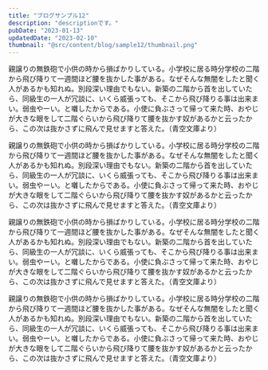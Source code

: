 ```yaml
---
title: "ブログサンプル12"
description: "descriptionです。"
pubDate: "2023-01-13"
updatedDate: "2023-02-10"
thumbnail: "@src/content/blog/sample12/thumbnail.png"
---
```


親譲りの無鉄砲で小供の時から損ばかりしている。小学校に居る時分学校の二階から飛び降りて一週間ほど腰を抜かした事がある。なぜそんな無闇をしたと聞く人があるかも知れぬ。別段深い理由でもない。新築の二階から首を出していたら、同級生の一人が冗談に、いくら威張っても、そこから飛び降りる事は出来まい。弱虫やーい。と囃したからである。小使に負ぶさって帰って来た時、おやじが大きな眼をして二階ぐらいから飛び降りて腰を抜かす奴があるかと云ったから、この次は抜かさずに飛んで見せますと答えた。（青空文庫より）

親譲りの無鉄砲で小供の時から損ばかりしている。小学校に居る時分学校の二階から飛び降りて一週間ほど腰を抜かした事がある。なぜそんな無闇をしたと聞く人があるかも知れぬ。別段深い理由でもない。新築の二階から首を出していたら、同級生の一人が冗談に、いくら威張っても、そこから飛び降りる事は出来まい。弱虫やーい。と囃したからである。小使に負ぶさって帰って来た時、おやじが大きな眼をして二階ぐらいから飛び降りて腰を抜かす奴があるかと云ったから、この次は抜かさずに飛んで見せますと答えた。（青空文庫より）

親譲りの無鉄砲で小供の時から損ばかりしている。小学校に居る時分学校の二階から飛び降りて一週間ほど腰を抜かした事がある。なぜそんな無闇をしたと聞く人があるかも知れぬ。別段深い理由でもない。新築の二階から首を出していたら、同級生の一人が冗談に、いくら威張っても、そこから飛び降りる事は出来まい。弱虫やーい。と囃したからである。小使に負ぶさって帰って来た時、おやじが大きな眼をして二階ぐらいから飛び降りて腰を抜かす奴があるかと云ったから、この次は抜かさずに飛んで見せますと答えた。（青空文庫より）

親譲りの無鉄砲で小供の時から損ばかりしている。小学校に居る時分学校の二階から飛び降りて一週間ほど腰を抜かした事がある。なぜそんな無闇をしたと聞く人があるかも知れぬ。別段深い理由でもない。新築の二階から首を出していたら、同級生の一人が冗談に、いくら威張っても、そこから飛び降りる事は出来まい。弱虫やーい。と囃したからである。小使に負ぶさって帰って来た時、おやじが大きな眼をして二階ぐらいから飛び降りて腰を抜かす奴があるかと云ったから、この次は抜かさずに飛んで見せますと答えた。（青空文庫より）
